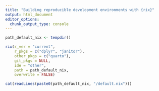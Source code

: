 ```yaml
---
title: "Building reproducible development environments with {rix}"
output: html_document
editor_options:
  chunk_output_type: console
---
```


```r

path_default_nix <- tempdir()

rix(r_ver = "current",
    r_pkgs = c("dplyr", "janitor"),
    other_pkgs = c("quarto"),
    git_pkgs = NULL,
    ide = "other",
    path = path_default_nix,
    overwrite = FALSE)

```

```r
cat(readLines(paste0(path_default_nix, "/default.nix")))
```

